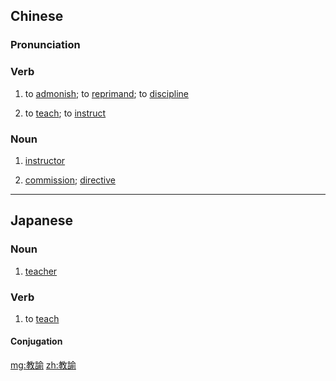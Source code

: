 {{also|教谕}}
==Chinese==
{{zh-forms|s=教谕}}

===Pronunciation===
{{zh-pron
|m=jiàoyù
|c=gaau3 jyu6
|cat=v,n
}}

===Verb===
{{zh-verb}}

# {{lb|zh|literary}} to [[admonish]]; to [[reprimand]]; to [[discipline]]
# {{lb|zh|literary}} to [[teach]]; to [[instruct]]

===Noun===
{{zh-noun}}

# {{lb|zh|literary|historical|from the Song to the Qing dynasties}} [[instructor]]
# {{lb|zh|literary|religion}} [[commission]]; [[directive]]

----

==Japanese==
{{ja-kanjitab|きょう|ゆ|yomi=o}}

===Noun===
{{ja-noun|きょうゆ}}

# [[teacher]]

===Verb===
{{ja-verb-suru|きょうゆ}}

# to [[teach]]

====Conjugation====
{{ja-suru|きょうゆ}}

[[mg:教諭]]
[[zh:教諭]]